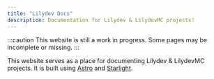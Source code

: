 ```yaml
---
title: "Lilydev Docs"
description: Documentation for Lilydev & LilydevMC projects!
---
```


:::caution
This website is still a work in progress. Some pages may be incomplete or missing.
:::

This website serves as a place for documenting Lilydev & LilydevMC projects.
It is built using [Astro](https://astro.build) and [Starlight](https://starlight.astro.build).
